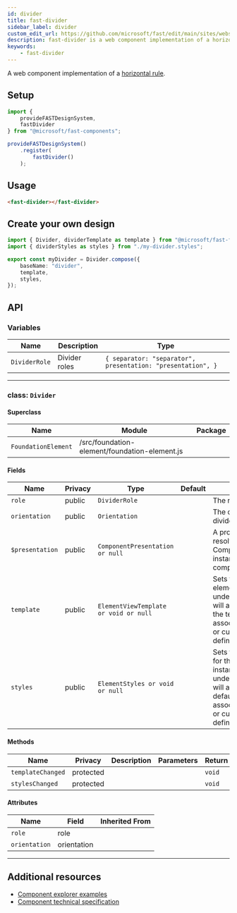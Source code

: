 ```yaml
---
id: divider
title: fast-divider
sidebar_label: divider
custom_edit_url: https://github.com/microsoft/fast/edit/main/sites/website/versioned_docs/version-legacy/components/fast-divider.mdx
description: fast-divider is a web component implementation of a horizontal rule.
keywords:
    - fast-divider
---
```


A web component implementation of a [horizontal rule](https://developer.mozilla.org/en-US/docs/Web/HTML/Element/hr).

## Setup

```ts
import {
    provideFASTDesignSystem,
    fastDivider
} from "@microsoft/fast-components";

provideFASTDesignSystem()
    .register(
        fastDivider()
    );
```

## Usage

```html live
<fast-divider></fast-divider>
```

##  Create your own design

```ts
import { Divider, dividerTemplate as template } from "@microsoft/fast-foundation";
import { dividerStyles as styles } from "./my-divider.styles";

export const myDivider = Divider.compose({
    baseName: "divider",
    template,
    styles,
});
```

## API



### Variables

| Name          | Description   | Type                                                        |
| ------------- | ------------- | ----------------------------------------------------------- |
| `DividerRole` | Divider roles | `{ separator: "separator", presentation: "presentation", }` |

<hr/>



### class: `Divider`

#### Superclass

| Name                | Module                                        | Package |
| ------------------- | --------------------------------------------- | ------- |
| `FoundationElement` | /src/foundation-element/foundation-element.js |         |

#### Fields

| Name            | Privacy | Type                                  | Default | Description                                                                                                                                                                         | Inherited From    |
| --------------- | ------- | ------------------------------------- | ------- | ----------------------------------------------------------------------------------------------------------------------------------------------------------------------------------- | ----------------- |
| `role`          | public  | `DividerRole`                         |         | The role of the element.                                                                                                                                                            |                   |
| `orientation`   | public  | `Orientation`                         |         | The orientation of the divider.                                                                                                                                                     |                   |
| `$presentation` | public  | `ComponentPresentation or null`       |         | A property which resolves the ComponentPresentation instance for the current component.                                                                                             | FoundationElement |
| `template`      | public  | `ElementViewTemplate or void or null` |         | Sets the template of the element instance. When undefined, the element will attempt to resolve the template from the associated presentation or custom element definition.          | FoundationElement |
| `styles`        | public  | `ElementStyles or void or null`       |         | Sets the default styles for the element instance. When undefined, the element will attempt to resolve default styles from the associated presentation or custom element definition. | FoundationElement |

#### Methods

| Name              | Privacy   | Description | Parameters | Return | Inherited From    |
| ----------------- | --------- | ----------- | ---------- | ------ | ----------------- |
| `templateChanged` | protected |             |            | `void` | FoundationElement |
| `stylesChanged`   | protected |             |            | `void` | FoundationElement |

#### Attributes

| Name          | Field       | Inherited From |
| ------------- | ----------- | -------------- |
| `role`        | role        |                |
| `orientation` | orientation |                |

<hr/>


## Additional resources

* [Component explorer examples](https://explore.fast.design/components/fast-divider)
* [Component technical specification](https://github.com/microsoft/fast/tree/archives/fast-foundation-3/packages/web-components/fast-foundation/src/divider/divider.spec.md)
